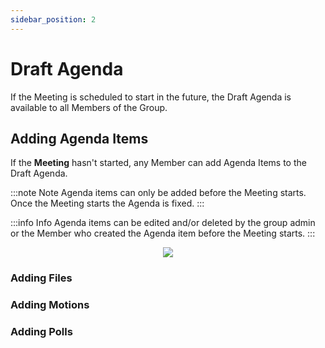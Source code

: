 ```yaml
---
sidebar_position: 2
---
```



# Draft Agenda

If the Meeting is scheduled to start in the future, the Draft Agenda is available to all Members of the Group.

## Adding Agenda Items

If the **Meeting** hasn't started, any Member can add Agenda Items to the Draft Agenda.

:::note Note
Agenda items can only be added before the Meeting starts. Once the Meeting starts the Agenda is fixed.
:::

:::info Info
Agenda items can be edited and/or deleted by the group admin or the Member who created the Agenda item before the Meeting starts.
:::

<center>
	<img src={useBaseUrl('/img/meetings/draftAgenda.gif')} />
</center>

### Adding Files

<AddFiles />

### Adding Motions

<AddMotions />

### Adding Polls

<AddPolls />
